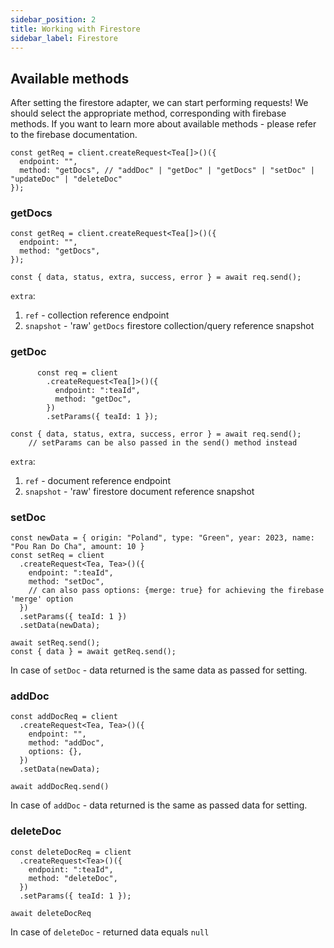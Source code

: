 ```yaml
---
sidebar_position: 2
title: Working with Firestore
sidebar_label: Firestore
---
```


## Available methods

After setting the firestore adapter, we can start performing requests! We should select the appropriate method, corresponding with
firebase methods. If you want to learn more about available methods - please refer to the firebase documentation.

```tsx
const getReq = client.createRequest<Tea[]>()({
  endpoint: "",
  method: "getDocs", // "addDoc" | "getDoc" | "getDocs" | "setDoc" | "updateDoc" | "deleteDoc"
});

```

### getDocs

```tsx
const getReq = client.createRequest<Tea[]>()({
  endpoint: "",
  method: "getDocs",
});

const { data, status, extra, success, error } = await req.send();
```

`extra`:
1. `ref` - collection reference endpoint
2. `snapshot` - 'raw' `getDocs` firestore collection/query reference snapshot

### getDoc

```tsx
      const req = client
        .createRequest<Tea[]>()({
          endpoint: ":teaId",
          method: "getDoc",
        })
        .setParams({ teaId: 1 });

const { data, status, extra, success, error } = await req.send();
    // setParams can be also passed in the send() method instead
```

`extra`:
1. `ref` - document reference endpoint
2. `snapshot` - 'raw' firestore document reference snapshot

### setDoc

```tsx
const newData = { origin: "Poland", type: "Green", year: 2023, name: "Pou Ran Do Cha", amount: 10 }
const setReq = client
  .createRequest<Tea, Tea>()({
    endpoint: ":teaId",
    method: "setDoc",
    // can also pass options: {merge: true} for achieving the firebase 'merge' option
  })
  .setParams({ teaId: 1 })
  .setData(newData);

await setReq.send();
const { data } = await getReq.send();
```

In case of `setDoc` - data returned is the same data as passed for setting.

### addDoc

```tsx
const addDocReq = client
  .createRequest<Tea, Tea>()({
    endpoint: "",
    method: "addDoc",
    options: {},
  })
  .setData(newData);

await addDocReq.send()
```

In case of `addDoc` - data returned is the same as passed data for setting.

### deleteDoc

```tsx
const deleteDocReq = client
  .createRequest<Tea>()({
    endpoint: ":teaId",
    method: "deleteDoc",
  })
  .setParams({ teaId: 1 });

await deleteDocReq
```

In case of `deleteDoc` - returned data equals `null`

